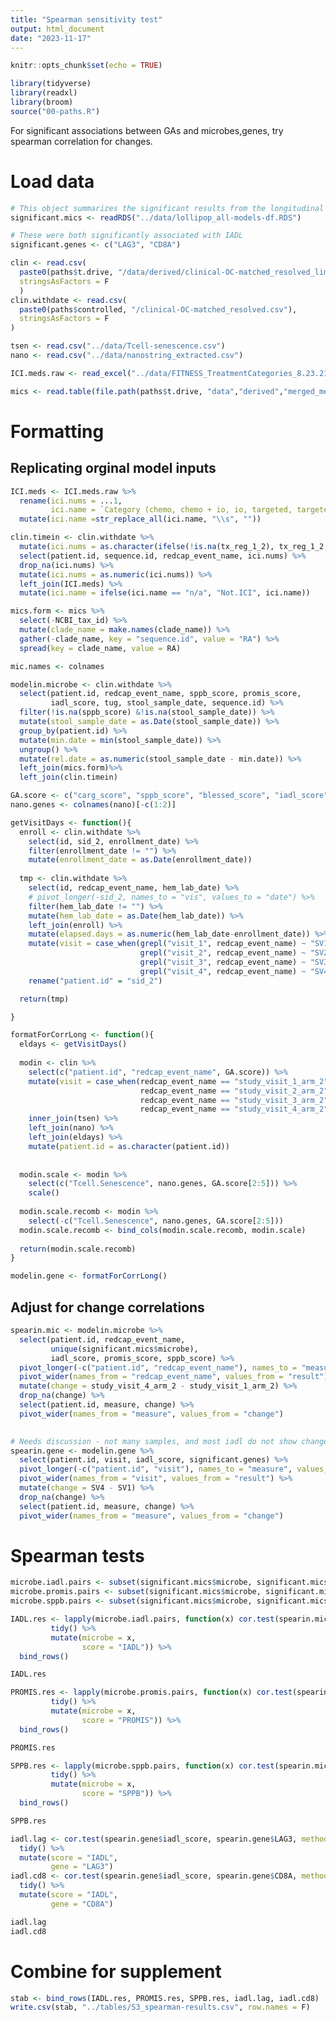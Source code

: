 ```yaml
---
title: "Spearman sensitivity test"
output: html_document
date: "2023-11-17"
---
```


```r
knitr::opts_chunk$set(echo = TRUE)

library(tidyverse)
library(readxl)
library(broom)
source("00-paths.R")
```

For significant associations between GAs and microbes,genes, try spearman correlation for changes.

# Load data

```r
# This object summarizes the significant results from the longitudinal mixed effects models
significant.mics <- readRDS("../data/lollipop_all-models-df.RDS")

# These were both significantly associated with IADL
significant.genes <- c("LAG3", "CD8A")
```

```r
clin <- read.csv(
  paste0(paths$t.drive, "/data/derived/clinical-OC-matched_resolved_limited.csv"),
  stringsAsFactors = F
  )
clin.withdate <- read.csv(
  paste0(paths$controlled, "/clinical-OC-matched_resolved.csv"),
  stringsAsFactors = F
)

tsen <- read.csv("../data/Tcell-senescence.csv")
nano <- read.csv("../data/nanostring_extracted.csv")

ICI.meds.raw <- read_excel("../data/FITNESS_TreatmentCategories_8.23.21.xlsx")

mics <- read.table(file.path(paths$t.drive, "data","derived","merged_metaphlan_output.txt"), sep = "\t", header = T, stringsAsFactors = F)
```

# Formatting

## Replicating orginal model inputs
```r
ICI.meds <- ICI.meds.raw %>%
  rename(ici.nums = ...1,
         ici.name = `Category (chemo, chemo + io, io, targeted, targeted+chemo)`) %>%
  mutate(ici.name =str_replace_all(ici.name, "\\s", ""))

clin.timein <- clin.withdate %>%
  mutate(ici.nums = as.character(ifelse(!is.na(tx_reg_1_2), tx_reg_1_2, tx_reg_1))) %>%
  select(patient.id, sequence.id, redcap_event_name, ici.nums) %>%
  drop_na(ici.nums) %>%
  mutate(ici.nums = as.numeric(ici.nums)) %>%
  left_join(ICI.meds) %>%
  mutate(ici.name = ifelse(ici.name == "n/a", "Not.ICI", ici.name))

mics.form <- mics %>%
  select(-NCBI_tax_id) %>%
  mutate(clade_name = make.names(clade_name)) %>%
  gather(-clade_name, key = "sequence.id", value = "RA") %>%
  spread(key = clade_name, value = RA)

mic.names <- colnames

modelin.microbe <- clin.withdate %>%
  select(patient.id, redcap_event_name, sppb_score, promis_score, 
         iadl_score, tug, stool_sample_date, sequence.id) %>%
  filter(!is.na(sppb_score) &!is.na(stool_sample_date)) %>%
  mutate(stool_sample_date = as.Date(stool_sample_date)) %>%
  group_by(patient.id) %>%
  mutate(min.date = min(stool_sample_date)) %>%
  ungroup() %>%
  mutate(rel.date = as.numeric(stool_sample_date - min.date)) %>%
  left_join(mics.form)%>%
  left_join(clin.timein)
```

```r
GA.score <- c("carg_score", "sppb_score", "blessed_score", "iadl_score", "promis_score")
nano.genes <- colnames(nano)[-c(1:2)]

getVisitDays <- function(){
  enroll <- clin.withdate %>%
    select(id, sid_2, enrollment_date) %>%
    filter(enrollment_date != "") %>%
    mutate(enrollment_date = as.Date(enrollment_date))
  
  tmp <- clin.withdate %>%
    select(id, redcap_event_name, hem_lab_date) %>%
    # pivot_longer(-sid_2, names_to = "vis", values_to = "date") %>%
    filter(hem_lab_date != "") %>%
    mutate(hem_lab_date = as.Date(hem_lab_date)) %>%
    left_join(enroll) %>%
    mutate(elapsed.days = as.numeric(hem_lab_date-enrollment_date)) %>%
    mutate(visit = case_when(grepl("visit_1", redcap_event_name) ~ "SV1",
                             grepl("visit_2", redcap_event_name) ~ "SV2",
                             grepl("visit_3", redcap_event_name) ~ "SV3",
                             grepl("visit_4", redcap_event_name) ~ "SV4")) %>%
    rename("patient.id" = "sid_2")

  return(tmp)

}

formatForCorrLong <- function(){
  eldays <- getVisitDays()
  
  modin <- clin %>%
    select(c("patient.id", "redcap_event_name", GA.score)) %>%
    mutate(visit = case_when(redcap_event_name == "study_visit_1_arm_2" ~ "SV1",
                             redcap_event_name == "study_visit_2_arm_2" ~ "SV2",
                             redcap_event_name == "study_visit_3_arm_2" ~ "SV3",
                             redcap_event_name == "study_visit_4_arm_2" ~ "SV4")) %>%
    inner_join(tsen) %>%
    left_join(nano) %>%
    left_join(eldays) %>%
    mutate(patient.id = as.character(patient.id))
  
  
  modin.scale <- modin %>%
    select(c("Tcell.Senescence", nano.genes, GA.score[2:5])) %>%
    scale()
  
  modin.scale.recomb <- modin %>%
    select(-c("Tcell.Senescence", nano.genes, GA.score[2:5]))
  modin.scale.recomb <- bind_cols(modin.scale.recomb, modin.scale)
  
  return(modin.scale.recomb)
}

modelin.gene <- formatForCorrLong()
```

## Adjust for change correlations

```r
spearin.mic <- modelin.microbe %>%
  select(patient.id, redcap_event_name, 
         unique(significant.mics$microbe), 
         iadl_score, promis_score, sppb_score) %>%
  pivot_longer(-c("patient.id", "redcap_event_name"), names_to = "measure", values_to = "result") %>%
  pivot_wider(names_from = "redcap_event_name", values_from = "result") %>%
  mutate(change = study_visit_4_arm_2 - study_visit_1_arm_2) %>%
  drop_na(change) %>%
  select(patient.id, measure, change) %>%
  pivot_wider(names_from = "measure", values_from = "change")
  
```

```r
# Needs discussion - not many samples, and most iadl do not show change
spearin.gene <- modelin.gene %>%
  select(patient.id, visit, iadl_score, significant.genes) %>%
  pivot_longer(-c("patient.id", "visit"), names_to = "measure", values_to = "result") %>%
  pivot_wider(names_from = "visit", values_from = "result") %>%
  mutate(change = SV4 - SV1) %>%
  drop_na(change) %>%
  select(patient.id, measure, change) %>%
  pivot_wider(names_from = "measure", values_from = "change")
```

# Spearman tests

```r
microbe.iadl.pairs <- subset(significant.mics$microbe, significant.mics$model == "IADL")
microbe.promis.pairs <- subset(significant.mics$microbe, significant.mics$model == "PROMIS")
microbe.sppb.pairs <- subset(significant.mics$microbe, significant.mics$model == "SPPB")

```

```r
IADL.res <- lapply(microbe.iadl.pairs, function(x) cor.test(spearin.mic[["iadl_score"]], spearin.mic[[x]], method = "spearman") %>%
         tidy() %>%
         mutate(microbe = x,
                score = "IADL")) %>%
  bind_rows()

IADL.res
```
```r
PROMIS.res <- lapply(microbe.promis.pairs, function(x) cor.test(spearin.mic[["promis_score"]], spearin.mic[[x]], method = "spearman") %>%
         tidy() %>%
         mutate(microbe = x,
                score = "PROMIS")) %>%
  bind_rows()

PROMIS.res
```

```r
SPPB.res <- lapply(microbe.sppb.pairs, function(x) cor.test(spearin.mic[["sppb_score"]], spearin.mic[[x]], method = "spearman") %>%
         tidy() %>%
         mutate(microbe = x,
                score = "SPPB")) %>%
  bind_rows()

SPPB.res
```

```r
iadl.lag <- cor.test(spearin.gene$iadl_score, spearin.gene$LAG3, method = "spearman") %>%
  tidy() %>%
  mutate(score = "IADL",
         gene = "LAG3")
iadl.cd8 <- cor.test(spearin.gene$iadl_score, spearin.gene$CD8A, method = "spearman") %>%
  tidy() %>%
  mutate(score = "IADL",
         gene = "CD8A")

iadl.lag
iadl.cd8
```

# Combine for supplement

```r
stab <- bind_rows(IADL.res, PROMIS.res, SPPB.res, iadl.lag, iadl.cd8)
write.csv(stab, "../tables/S3_spearman-results.csv", row.names = F)
```